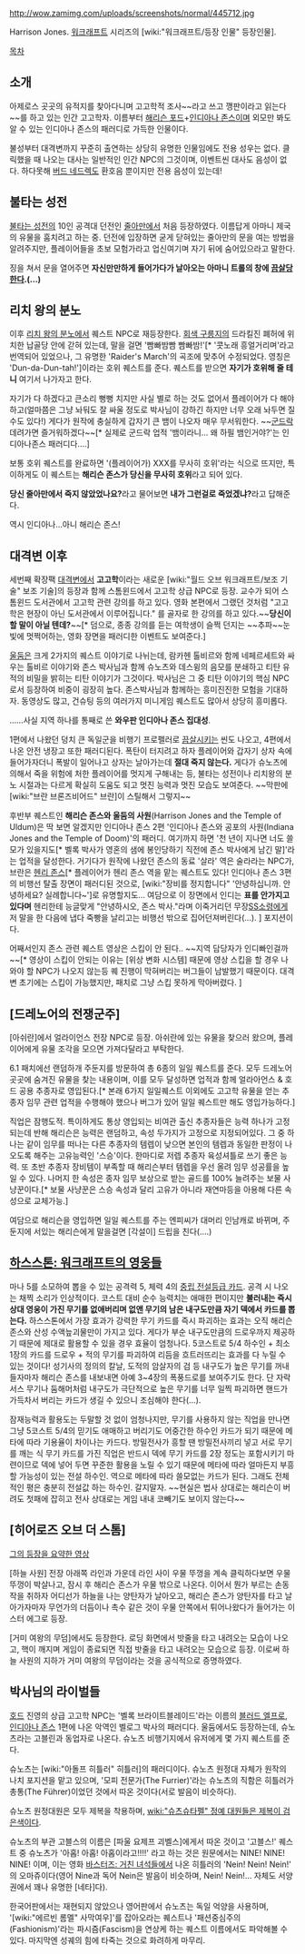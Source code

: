 http://wow.zamimg.com/uploads/screenshots/normal/445712.jpg

Harrison Jones. [[워크래프트]] 시리즈의 [wiki:"워크래프트/등장 인물" 등장인물].

[[목차]]

== 소개 ==
아제로스 곳곳의 유적지를 찾아다니며 고고학적 조사~~라고 쓰고 깽판이라고 읽는다~~를 하고 있는 인간 고고학자. 이름부터 [[해리슨 포드]]+[[인디아나 존스]]이며 외모만 봐도 알 수 있는 인디아나 존스의 패러디로 가득한 인물이다. 

불성부터 대격변까지 꾸준히 출연하는 상당히 유명한 인물임에도 전용 성우는 없다. 클릭했을 때 나오는 대사는 일반적인 인간 NPC의 그것이며, 이벤트씬 대사도 음성이 없다. 하다못해 [[버드 네드렉]]도 환호음 뿐이지만 전용 음성이 있는데!

== 불타는 성전 ==
[[불타는 성전]]의 10인 공격대 던전인 [[줄아만]]에서 처음 등장하였다. 이름답게 아마니 제국의 유물을 훔치려고 하는 중. 던전에 입장하면 굳게 닫혀있는 줄아만의 문을 여는 방법을 알려주지만, 플레이어들을 초보 모험가라고 업신여기며 자기 뒤에 숨어있으라고 말한다.

징을 쳐서 문을 열어주면 '''자신만만하게 들어가다가 날아오는 아마니 트롤의 창에 [[끔살]]당한다.(…)'''

== 리치 왕의 분노 ==
이후 [[리치 왕의 분노]]에서 퀘스트 NPC로 재등장한다. [[회색 구릉지]]의 드라킬진 폐허에 위치한 납골당 안에 갇혀 있는데, 말을 걸면 '빰빠밤빰 빰빠밤!'[* '콧노래 흥얼거리며'라고 번역되어 있었으나, 그 유명한 'Raider's March'의 곡조에 맞추어 수정되었다. 영칭은 'Dun-da-Dun-tah!']이라는 호위 퀘스트를 준다. 퀘스트를 받으면 '''자기가 호위해 줄 테니''' 여기서 나가자고 한다.

자기가 다 하겠다고 큰소리 뻥뻥 치지만 사실 별로 하는 것도 없어서 플레이어가 다 해야하고(얼마쯤은 그냥 놔둬도 잘 싸울 정도로 박사님이 강하긴 하지만 너무 오래 놔두면 질 수도 있다!) 게다가 원작에 충실하게 갑자기 큰 뱀이 나오자 매우 무서워한다. ~~[[군드락]] 데려가면 즐거워하겠다~~[* 실제로 군드락 업적 '뱀이라니... 왜 하필 뱀인거야?'는 인디아나존스 패러디다....]

보통 호위 퀘스트를 완료하면 '(플레이어가) XXX를 무사히 호위'라는 식으로 뜨지만, 특이하게도 이 퀘스트는 '''해리슨 존스가 당신을 무사히 호위'''라고 되어 있다.

'''당신 줄아만에서 죽지 않았었나요?'''라고 물어보면 '''내가 그런걸로 죽었겠냐?'''라고 답해준다.

역시 인디아나…아니 해리슨 존스!

== 대격변 이후 ==
세번째 확장팩 [[대격변]]에서 '''고고학'''이라는 새로운 [wiki:"월드 오브 워크래프트/보조 기술" 보조 기술]의 등장과 함께 스톰윈드에서 고고학 상급 NPC로 등장. 교수가 되어 스톰윈드 도서관에서 고고학 관련 강의를 하고 있다. 영화 본편에서 그랬던 것처럼 "고고학은 현장이 아닌 도서관에서 이루어집니다." 를 골자로 한 강의를 하고 있다.~~'''당신이 할 말이 아닐 텐데?'''~~[* 덤으로, 종종 강의를 듣는 여학생이 슬쩍 던지는 ~~추파~~눈빛에 멋쩍어하는, 영화 장면을 패러디한 이벤트도 보여준다.]

[[울둠]]은 크게 2가지의 퀘스트 이야기로 나뉘는데, 람카헨 톨비르와 함께 네페르세트와 싸우는 톨비르 이야기와 존스 박사님과 함께 슈노츠와 데스윙의 음모를 분쇄하고 티탄 유적의 비밀을 밝히는 티탄 이야기가 그것이다. 박사님은 그 중 티탄 이야기의 핵심 NPC로서 등장하여 비중이 굉장히 높다. 존스박사님과 함께하는 흥미진진한 모험을 기대하자. 동영상도 많고, 건슈팅 등의 여러가지 미니게임 퀘스트도 많아서 상당히 흥미롭다.

……사실 지역 하나를 통째로 쓴 '''와우판 인디아나 존스 집대성'''.

1편에서 나왔던 덩치 큰 독일군을 비행기 프로펠러로 [[끔살]]시키는 씬도 나오고, 4편에서 나온 안전 냉장고 또한 패러디된다. 폭탄이 터지려고 하자 플레이어와 갑자기 상자 속에 들어가자더니 폭발이 일어나고 상자는 날아가는데 '''절대 죽지 않는다.''' 게다가 슈노츠에 의해서 죽을 위험에 처한 플레이어를 멋지게 구해내는 등, 불타는 성전이나 리치왕의 분노 시절과는 다르게 확실히 도움도 되고 멋진 능력과 멋진 모습도 보여준다. ~~막판에 [wiki:"브란 브론즈비어드" 브란]이 스틸해서 그렇지~~

후반부 퀘스트인 '''해리슨 존스와 울둠의 사원'''(Harrison Jones and the Temple of Uldum)은 딱 보면 알겠지만 인디아나 존스 2편 '인디아나 존스와 공포의 사원(Indiana Jones and the Temple of Doom)'의 패러디. 여기까지 하면 '천 년이 지나면 너도 쓸모가 있을지도[* 벨록 박사가 영혼의 샘에 봉인당하기 직전에 존스 박사에게 남긴 말]'라는 업적을 달성한다. 거기다가 원작에 나왔던 존스의 동료 '살라' 역은 술라라는 NPC가, 브란은 [[헨리 존스]][* 플레이어가 헨리 존스 역을 맡는 퀘스트도 있다! 인디아나 존스 3편의 비행선 탈출 장면이 패러디된 것으로, [wiki:"장비를 정지합니다" '안녕하십니까. 안녕하세요? 실례합니다~']로 유명할지도... 여담으로 이 장면에서 인디는 '''표를 안가지고 있다며''' 헨리한테 능글맞게 "안녕하시오, 존스 박사."라며 이죽거리던 무장[[SS]]소령에게 저 말을 한 다음에 냅다 죽빵을 날리고는 비행선 밖으로 집어던져버린다(...). ] 포지션이다.

어째서인지 존스 관련 퀘스트 영상은 스킵이 안 된다.. ~~지역 담당자가 인디빠인걸까~~[* 영상이 스킵이 안되는 이유는 [위상 변화 시스템] 때문에 영상 스킵을 할 경우 나와야 할 NPC가 나오지 않는등 퀘 진행이 막혀버리는 버그들이 남발했기 때문이다. 대격변 초기에는 스킵이 가능했지만, 패치로 그냥 스킵 못하게 막아버렸다. ]

== [드레노어의 전쟁군주] ==
[아쉬란]에서 얼라이언스 전장 NPC로 등장. 아쉬란에 있는 유물을 찾으러 왔으며, 플레이어에게 유물 조각을 모으면 가져다달라고 부탁한다. 

6.1 패치에선 랜덤하개 주둔지를 방문하여 총 6종의 일일 퀘스트를 준다. 모두 드레노어 곳곳에 숨겨진 유물을 찾는 내용이며, 이를 모두 달성하면 업적과 함께 얼라아언스 & 호드 공용 추종자로 영입된다.[* 본래 6가지 일일퀘스트 이외에도 고고학 유물을 얻는 추종자 임무 관련 업적을 수행해야 했으나 버그가 있어 일일 퀘스트만 해도 영입가능하다.]

직업은 잠행도적. 특이하게도 통상 영입되는 비여관 출신 추종자들은 능력 하나가 고정되는데 반해 해리슨은 능력은 랜덤하고, 속성 두가지가 고정으로 지정되어있다. 그 중 하나는 같이 임무를 떠나는 다른 추종자의 템렙이 낮으면 본인의 템렙과 동일한 판정이 나오도록 해주는 고유능력인 '스승'이다. 한마디로 저렙 추종자 육성셔틀로 쓰기 좋은 능력. 또 초반 추종자 장비템이 부족할 때 해리슨부터 템렙을 우선 올려 임무 성공률을 높일 수 있다. 나머지 한 속성은 종자 임무 보상으로 받는 골드를 100% 늘려주는 보물 사냥꾼이다.[* 보물 사냥꾼은 스승 속성과 달리 고유가 아니라 재연마등을 아용해 다른 속성으로 교체가능.]

여담으로 해리슨을 영입하면 일일 퀘스트를 주는 엔피씨가 대머리 인남캐로 바뀌며, 주둔지에 서있는 해리슨에게 말을걸면 [각설이] 드립을 친다(....)
== [[하스스톤: 워크래프트의 영웅들]] ==
마나 5를 소모하여 뽑을 수 있는 공격력 5, 체력 4의 [[하스스톤: 워크래프트의 영웅들/카드일람/전설 등급#s-6.2|중립 전설등급 카드]]. 공격 시 나오는 채찍 소리가 인상적이다. 코스트 대비 순수 능력치는 애매한 편이지만 '''불러내는 즉시 상대 영웅이 가진 무기를 없애버리며 없앤 무기의 남은 내구도만큼 자기 덱에서 카드를 뽑는다.''' 하스스톤에서 가장 효과가 강력한 무기 카드를 즉시 파괴하는 효과는 오직 해리슨 존스와 산성 수액늪괴물만이 가지고 있다. 게다가 부순 내구도만큼의 드로우까지 제공하기 때문에 제대로 활용할 수 있을 경우 효율이 엄청나다. 5코스트로 5/4 하수인 + 최소 1장의 카드를 드로우 + 적의 무기를 파괴하여 리듬을 흐트러뜨리는 효과를 다 누릴 수 있는 것이다! 성기사의 정의의 칼날, 도적의 암살자의 검 등 내구도가 높은 무기를 꺼내들자마자 해리슨 존스를 내보내면 아예 3~4장의 폭풍드로를 보여주기도 한다. 단 자락서스 무기나 둠해머처럼 내구도가 극단적으로 높은 무기를 너무 일찍 파괴하면 핸드가 가득차서 버리는 카드가 생길 수 있으니 조심해야 한다(...).

잠재능력과 활용도는 두말할 것 없이 엄청나지만, 무기를 사용하지 않는 직업을 만나면 그냥 5코스트 5/4의 믿기도 애매하고 버리기도 어중간한 하수인 카드가 되기 때문에 메타에 따라 기용율이 차이나는 카드다. 방밀전사가 흥할 땐 방밀전사끼리 넣고 서로 무기를 깨는 식 무기 카드를 가진 직업은 반드시 덱에 무기 카드를 2장 정도는 포함시키기 마련이므로 덱에 넣어 두면 꾸준한 활용을 노릴 수 있기 때문에 메타에 따라 얼마든지 부흥할 가능성이 있는 전설 하수인. 역으로 메타에 따라 쓸모없는 카드가 된다. 그래도 전체적인 평은 충분히 전설값 하는 하수인. 갈지말자. ~~현실은 법사 상대로는 해리슨이 버려도 첫패에 잡히고 전사 상대로는 게임 내내 코빼기도 보이지 않는다~~



== [히어로즈 오브 더 스톰] ==
[https://www.youtube.com/watch?v=gRuZPpGLu_I 그의 등장을 요약한 영상]

[하늘 사원] 전장 아래쪽 라인과 가운데 라인 사이 우물 뚜껑을 계속 클릭하다보면 우물 뚜껑이 박살나고, 잠시 후 해리슨 존스가 우물 밖으로 나온다. 이어서 뭔가 부르는 손동작을 취하자 어디선가 하늘을 나는 양탄자가 날아오고, 해리슨 존스가 양탄자를 타고 날아가자마자 무언가의 더듬이나 촉수 같은 것이 우물 안쪽에서 튀어나왔다가 들어가는 이스터 에그로 등장.

[거미 여왕의 무덤]에서도 등장한다. 로딩 화면에서 밧줄을 타고 내려오는 모습이 나오고, 핵이 깨지며 게임이 종료되면 직접 밧줄을 타고 내려오는 모습으로 등장. 이로써 하늘 사원의 지하가 거미 여왕의 무덤이라는 것을 공식적으로 증명하였다.

== 박사님의 라이벌들 ==
[[호드]] 진영의 상급 고고학 NPC는 '벨록 브라이트블레이드'라는 이름의 [[블러드 엘프]]로, [[인디아나 존스]] 1편에 나온 악역인 벨로그 박사의 패러디다. 울둠에서도 등장하는데, 슈노츠라는 고블린과 동업자로 나온다. 슈노츠 비행기지에서 유저에게 몇 가지 퀘스트를 준다.

슈노츠는 [wiki:"아돌프 히틀러" 히틀러]의 패러디이다. 슈노츠 원정대 자체가 원작의 나치 포지션을 맡고 있으며, '모피 전문가(The Furrier)'라는 슈노츠의 직함은 히틀러가 총통(The Führer)이었던 것에서 따온 것이다(서로 발음이 비슷하다).

슈노츠 원정대원은 모두 제복을 착용하며, [[wiki:"슈츠슈타펠" 정예 대원들은 제복이 검은색]]이다.

슈노츠의 부관 고블스의 이름은 [파울 요제프 괴벨스]에게서 따온 것이고 '고블스!' 퀘스트 중 슈노츠가 '아홉! 아홉! 아홉이라고!!!!' 라고 하는 것은 원문에서는 NINE! NINE! NINE! 이며, 이는 영화 [[바스터즈: 거친 녀석들]]에서 나온 히틀러의 'Nein! Nein! Nein!' 의 오마쥬이다(영어 Nine과 독어 Nein은 발음이 비슷하며, Nein! Nein!... 자체도 서양권에서 꽤나 유명한 [네타]다).

한국어판에서는 재현되지 않았으나 영어판에서 슈노츠는 독일 억양을 사용하며, '[wiki:"에르빈 롬멜" 사막여우]'를 잡아오라는 퀘스트나 '패션중심주의(Fashionism)'라는 파시즘(Fascism)을 연상케 하는 퀘스트 이름에서도 파악해볼 수 있다. 마지막엔 성궤의 힘에 타죽는 것으로 화려하게 마무리.

